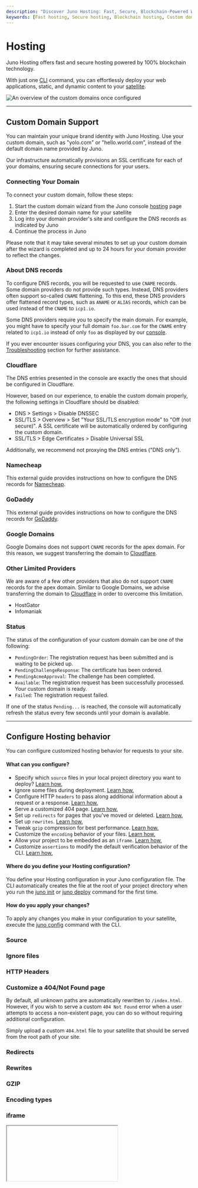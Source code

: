 ```yaml
---
description: "Discover Juno Hosting: Fast, Secure, Blockchain-Powered Web Hosting. Deploy with ease and custom domains."
keywords: [Fast hosting, Secure hosting, Blockchain hosting, Custom domains]
---
```


# Hosting

Juno Hosting offers fast and secure hosting powered by 100% blockchain technology.

With just one [CLI] command, you can effortlessly deploy your web applications, static, and dynamic content to your [satellite].

![An overview of the custom domains once configured](../img/satellite/hosting.webp)

---

## Custom Domain Support

You can maintain your unique brand identity with Juno Hosting. Use your custom domain, such as "yolo.com" or "hello.world.com", instead of the default domain name provided by Juno.

Our infrastructure automatically provisions an SSL certificate for each of your domains, ensuring secure connections for your users.

### Connecting Your Domain

To connect your custom domain, follow these steps:

1. Start the custom domain wizard from the Juno console [hosting](https://console.juno.build/hosting) page
2. Enter the desired domain name for your satellite
3. Log into your domain provider's site and configure the DNS records as indicated by Juno
4. Continue the process in Juno

Please note that it may take several minutes to set up your custom domain after the wizard is completed and up to 24 hours for your domain provider to reflect the changes.

### About DNS records

To configure DNS records, you will be requested to use `CNAME` records. Some domain providers do not provide such types. Instead, DNS providers often support so-called `CNAME` flattening. To this end, these DNS providers offer flattened record types, such as `ANAME` or `ALIAS` records, which can be used instead of the `CNAME` to `icp1.io`.

Some DNS providers require you to specify the main domain. For example, you might have to specify your full domain `foo.bar.com` for the `CNAME` entry related to `icp1.io` instead of only `foo` as displayed by our [console].

If you ever encounter issues configuring your DNS, you can also refer to the [Troubleshooting](https://internetcomputer.org/docs/current/developer-docs/production/custom-domain/#troubleshooting) section for further assistance.

### Cloudflare

The DNS entries presented in the console are exactly the ones that should be configured in Cloudflare.

However, based on our experience, to enable the custom domain properly, the following settings in Cloudflare should be disabled:

- DNS > Settings > Disable DNSSEC
- SSL/TLS > Overview > Set "Your SSL/TLS encryption mode" to "Off (not secure)". A SSL certificate will be automatically ordered by configuring the custom domain.
- SSL/TLS > Edge Certificates > Disable Universal SSL

Additionally, we recommend not proxying the DNS entries ("DNS only").

### Namecheap

This external guide provides instructions on how to configure the DNS records for [Namecheap](https://internetcomputer.org/docs/current/developer-docs/production/custom-domain/dns-setup#namecheap).

### GoDaddy

This external guide provides instructions on how to configure the DNS records for [GoDaddy](https://internetcomputer.org/docs/current/developer-docs/production/custom-domain/dns-setup#godaddy).

### Google Domains

Google Domains does not support `CNAME` records for the apex domain. For this reason, we suggest transferring the domain to [Cloudflare](#cloudflare).

### Other Limited Providers

We are aware of a few other providers that also do not support `CNAME` records for the apex domain. Similar to Google Domains, we advise transferring the domain to [Cloudflare](#cloudflare) in order to overcome this limitation.

- HostGator
- Infomaniak

### Status

The status of the configuration of your custom domain can be one of the following:

- `PendingOrder`: The registration request has been submitted and is waiting to be picked up.
- `PendingChallengeResponse`: The certificate has been ordered.
- `PendingAcmeApproval`: The challenge has been completed.
- `Available`: The registration request has been successfully processed. Your custom domain is ready.
- `Failed`: The registration request failed.

If one of the status `Pending...` is reached, the console will automatically refresh the status every few seconds until your domain is available.

---

## Configure Hosting behavior

You can configure customized hosting behavior for requests to your site.

#### What can you configure?

- Specify which `source` files in your local project directory you want to deploy? [Learn how.](#source)
- Ignore some files during deployment. [Learn how.](#ignore-files)
- Configure HTTP `headers` to pass along additional information about a request or a response. [Learn how.](#http-headers)
- Serve a customized 404 page. [Learn how.](#customize-a-404not-found-page)
- Set up `redirects` for pages that you've moved or deleted. [Learn how.](#redirects)
- Set up `rewrites`. [Learn how.](#rewrites)
- Tweak `gzip` compression for best performance. [Learn how.](#gzip)
- Customize the `encoding` behavior of your files. [Learn how.](#encoding-types)
- Allow your project to be embedded as an `iframe`. [Learn how.](#iframe)
- Customize `assertions` to modify the default verification behavior of the CLI. [Learn how.](#assertions)

#### Where do you define your Hosting configuration?

You define your Hosting configuration in your Juno configuration file. The CLI automatically creates the file at the root of your project directory when you run the [juno init](../miscellaneous/cli.mdx#init) or [juno deploy](../miscellaneous/cli.mdx#deploy) command for the first time.

#### How do you apply your changes?

To apply any changes you make in your configuration to your satellite, execute the [juno config](../miscellaneous/cli.mdx#config) command with the CLI.

### Source


<Source />

### Ignore files


<IgnoreFiles />

### HTTP Headers


<HttpHeaders />

### Customize a 404/Not Found page

By default, all unknown paths are automatically rewritten to `/index.html`. However, if you wish to serve a custom `404 Not Found` error when a user attempts to access a non-existent page, you can do so without requiring additional configuration.

Simply upload a custom `404.html` file to your satellite that should be served from the root path of your site.

### Redirects


<Redirects />

### Rewrites


<Rewrites />

### GZIP


<Gzip />

### Encoding types


<Encoding />

### iframe


<IFrame />

### Assertions


<Assertions />

[CLI]: ../miscellaneous/cli.mdx
[satellite]: ../terminology.md#satellite
[console]: ../terminology.md#console
